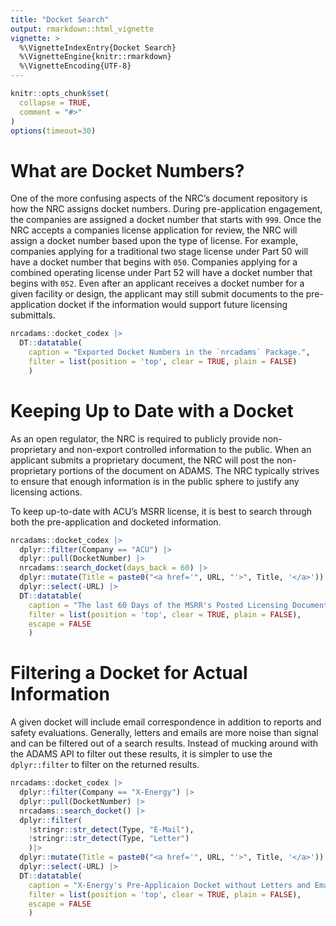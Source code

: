 ```yaml
---
title: "Docket Search"
output: rmarkdown::html_vignette
vignette: >
  %\VignetteIndexEntry{Docket Search}
  %\VignetteEngine{knitr::rmarkdown}
  %\VignetteEncoding{UTF-8}
---
```


```r
knitr::opts_chunk$set(
  collapse = TRUE,
  comment = "#>"
)
options(timeout=30)
```

# What are Docket Numbers?

One of the more confusing aspects of the NRC's document repository is how the NRC
assigns docket numbers. 
During pre-application engagement, the companies are assigned a docket number
that starts with `999`. 
Once the NRC accepts a companies license application for review, the NRC will
assign a docket number based upon the type of license. 
For example, companies applying for a traditional two stage license under 
Part 50 will have a docket number that begins with `050`.
Companies applying for a combined operating license under Part 52 will 
have a docket number that begins with `052`. 
Even after an applicant receives a docket number for a given facility or 
design, the applicant may still submit documents to the pre-application
docket if the information would support future licensing submittals. 

```r
nrcadams::docket_codex |>
  DT::datatable(
    caption = "Exported Docket Numbers in the `nrcadams` Package.",
    filter = list(position = 'top', clear = TRUE, plain = FALSE)
    )
```

# Keeping Up to Date with a Docket

As an open regulator, the NRC is required to publicly provide non-proprietary
and non-export controlled information to the public.
When an applicant submits a proprietary document, the NRC will post the 
non-proprietary portions of the document on ADAMS. 
The NRC typically strives to ensure that enough information is in the public 
sphere to justify any licensing actions. 

To keep up-to-date with ACU's MSRR license, it is best to search through both
the pre-application and docketed information. 


```r
nrcadams::docket_codex |>
  dplyr::filter(Company == "ACU") |>
  dplyr::pull(DocketNumber) |>
  nrcadams::search_docket(days_back = 60) |>
  dplyr::mutate(Title = paste0("<a href='", URL, "'>", Title, '</a>')) |>
  dplyr::select(-URL) |>
  DT::datatable(
    caption = "The last 60 Days of the MSRR's Posted Licensing Documents.",
    filter = list(position = 'top', clear = TRUE, plain = FALSE),
    escape = FALSE
    )
```

# Filtering a Docket for Actual Information

A given docket will include email correspondence in addition to reports and 
safety evaluations. 
Generally, letters and emails are more noise than signal and can be filtered
out of a search results.
Instead of mucking around with the ADAMS API to filter out these results,
it is simpler to use the `dplyr::filter` to filter on the returned results. 

```r
nrcadams::docket_codex |>
  dplyr::filter(Company == "X-Energy") |>
  dplyr::pull(DocketNumber) |>
  nrcadams::search_docket() |>
  dplyr::filter(
    !stringr::str_detect(Type, "E-Mail"),
    !stringr::str_detect(Type, "Letter")
    )|>
  dplyr::mutate(Title = paste0("<a href='", URL, "'>", Title, '</a>')) |>
  dplyr::select(-URL) |>
  DT::datatable(
    caption = "X-Energy's Pre-Applicaion Docket without Letters and Emails.",
    filter = list(position = 'top', clear = TRUE, plain = FALSE),
    escape = FALSE
    )
```
